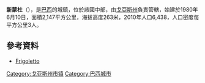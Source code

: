 '''新蒙杜'''（{{lang-pt|Mundo Novo}}），是[[巴西|巴西]]的城鎮，位於該國中部，由[[戈亞斯州|戈亞斯州]]負責管轄，始建於1980年6月10日，面積2,147平方公里，海拔高度263米，2010年人口6,438，人口密度每平方公里3人。

==參考資料==
*[http://www.frigoletto.com.br/GeoEcon/idhgo.htm Frigoletto] {{Wayback|url=http://www.frigoletto.com.br/GeoEcon/idhgo.htm |date=20060519192034 }}

{{coord|13|46|37|S|50|16|33|W|display=title|region:BR_type:city_source:GNS-enwiki}}

{{戈亞斯州市鎮}}

{{Brazil-geo-stub}}
[[Category:戈亚斯州市镇|Category:戈亚斯州市镇]]
[[Category:巴西城市|Category:巴西城市]]